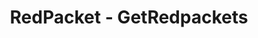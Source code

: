 ---
title: 'RedPacket - GetRedpackets'
openapi: '/en/api-reference/openapi-en.json GET /v1/redpacket'
---